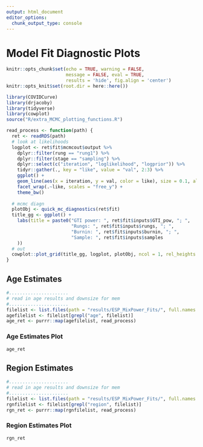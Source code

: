 ```yaml
---
output: html_document
editor_options: 
  chunk_output_type: console
---
```


# Model Fit Diagnostic Plots
```r
knitr::opts_chunk$set(echo = TRUE, warning = FALSE, 
                      message = FALSE, eval = TRUE, 
                      results = 'hide', fig.align = 'center')
knitr::opts_knit$set(root.dir = here::here())
```
```r
library(COVIDCurve)
library(drjacoby)
library(tidyverse)
library(cowplot)
source("R/extra_MCMC_plotting_functions.R")
```

```r

read_process <- function(path) {
  ret <- readRDS(path)
  # look at likelihoods
  logplot <- ret$fit$mcmcout$output %>%
    dplyr::filter(rung == "rung1") %>%
    dplyr::filter(stage == "sampling") %>%
    dplyr::select(c("iteration", "loglikelihood", "logprior")) %>%
    tidyr::gather(., key = "like", value = "val", 2:3) %>%
    ggplot() +
    geom_line(aes(x = iteration, y = val, color = like), size = 0.1, alpha = 0.8) +
    facet_wrap(.~like, scales = "free_y") +
    theme_bw()
  
  # mcmc diagn
  plotObj <- quick_mc_diagnostics(ret$fit)
  title_gg <- ggplot() + 
    labs(title = paste0("GTI power: ", ret$fit$inputs$GTI_pow, "; ", 
                        "Rungs: ", ret$fit$inputs$rungs, "; ", 
                        "Burnin: ", ret$fit$inputs$burnin, "; ", 
                        "Sample: ", ret$fit$inputs$samples
    ))
  # out
  cowplot::plot_grid(title_gg, logplot, plotObj, ncol = 1, rel_heights = c(0.15, 0.25, 1))
}

```


## Age Estimates 
```r
#...................... 
# read in age results and downsize for mem
#......................
filelist <- list.files(path = "results/ESP_MixPower_Fits/", full.names = T)
agefilelist <- filelist[grepl("age", filelist)]
age_ret <- purrr::map(agefilelist, read_process)

```

### Age Estimates Plot
```r
age_ret
```


## Region Estimates 
```r
#...................... 
# read in age results and downsize for mem
#......................
filelist <- list.files(path = "results/ESP_MixPower_Fits/", full.names = T)
rgnfilelist <- filelist[grepl("region", filelist)]
rgn_ret <- purrr::map(rgnfilelist, read_process)


```

### Region Estimates Plot
```r
rgn_ret
```


